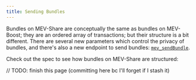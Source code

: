 ```yaml
---
title: Sending Bundles
---
```



Bundles on MEV-Share are conceptually the same as bundles on MEV-Boost; they are an ordered array of transactions; but their structure is a bit different. There are several new parameters which control the privacy of bundles, and there's also a new endpoint to send bundles: [`mev_sendBundle`](https://github.com/flashbots/mev-share/blob/main/src/mev_sendBundle.md).

Check out the spec to see how bundles on MEV-Share are structured:

<SendBundleRpc />

// TODO: finish this page (committing here bc I'll forget if I stash it)
